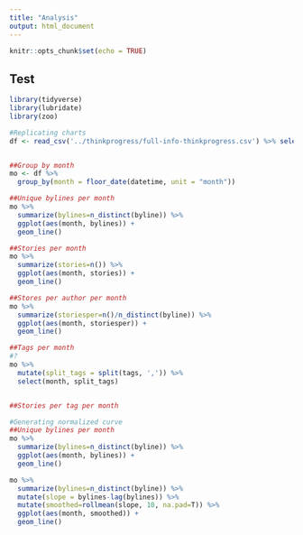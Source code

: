 ```yaml
---
title: "Analysis"
output: html_document
---
```


```r
knitr::opts_chunk$set(echo = TRUE)
```

## Test

```r
library(tidyverse)
library(lubridate)
library(zoo)
```


```r
#Replicating charts
df <- read_csv('../thinkprogress/full-info-thinkprogress.csv') %>% select(link, hed, subhed, sections, byline, pub_date, datetime, text_body, tags)


##Group by month
mo <- df %>% 
  group_by(month = floor_date(datetime, unit = "month"))

##Unique bylines per month
mo %>% 
  summarize(bylines=n_distinct(byline)) %>% 
  ggplot(aes(month, bylines)) + 
  geom_line()

##Stories per month
mo %>% 
  summarize(stories=n()) %>% 
  ggplot(aes(month, stories)) + 
  geom_line()

##Stores per author per month
mo %>% 
  summarize(storiesper=n()/n_distinct(byline)) %>% 
  ggplot(aes(month, storiesper)) + 
  geom_line()

##Tags per month
#?
mo %>% 
  mutate(split_tags = split(tags, ',')) %>% 
  select(month, split_tags)


##Stories per tag per month

```


```r
#Generating normalized curve
##Unique bylines per month
mo %>% 
  summarize(bylines=n_distinct(byline)) %>% 
  ggplot(aes(month, bylines)) + 
  geom_line()

mo %>% 
  summarize(bylines=n_distinct(byline)) %>% 
  mutate(slope = bylines-lag(bylines)) %>% 
  mutate(smoothed=rollmean(slope, 10, na.pad=T)) %>% 
  ggplot(aes(month, smoothed)) + 
  geom_line()
```

